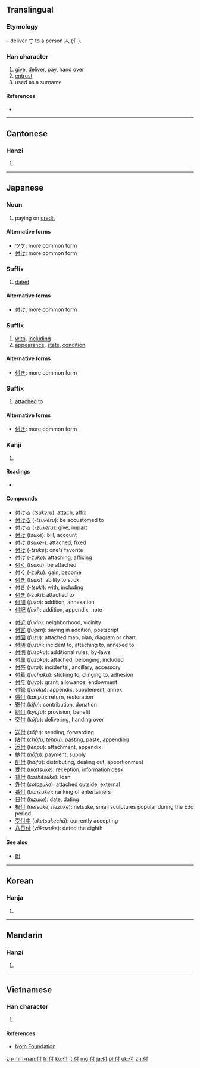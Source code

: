 {{also|代}}

==Translingual==
===Etymology===
{{Han compound|人|alt1=亻|t1=person|寸|t2=hand|ls=ic}} – deliver 寸 to a person 人 (亻).

===Han character===
{{Han char|rn=9|rad=人|as=03|sn=5|four=2420<sub>0</sub>|canj=人木戈 (ODI)|ids=⿰[[亻]][[寸]]}}

# [[give]], [[deliver]], [[pay]], [[hand over]]
# [[entrust]]
# used as a surname

====References====
* {{Han ref|kx=0092.120|dkj=00373|dj=0196.020|hdz=10112.050|uh=4ED8|ud=20184|bh=A549|bd=42313}}

----

==Cantonese==

===Hanzi===
{{yue-hanzi|jyut=|y=fu6}}

# {{defn|lang=yue|sort=人03}}

----

==Japanese==

===Noun===
{{ja-pos|k|noun|hira=つけ|rom=-tsuke}}

# paying on [[credit]]

====Alternative forms====

* [[ツケ]]: more common form
* [[付け]]: more common form

===Suffix===
{{ja-pos|k|suffix|hira=づけ|rom=-zuke}}

# [[dated]]

====Alternative forms====

* [[付け]]: more common form

===Suffix===
{{ja-pos|k|suffix|hira=つき|rom=-tsuki}}

# [[with]], [[including]]
# [[appearance]], [[state]], [[condition]]

====Alternative forms====

* [[付き]]: more common form

===Suffix===
{{ja-pos|k|suffix|hira=づき|rom=-zuki}}

# [[attached]] to

====Alternative forms====

* [[付き]]: more common form

===Kanji===
{{ja-kanji|grade=4|rs=人03}}

# {{defn|lang=ja|sort=人03}}

====Readings====
* {{ja-readings|on=[[ふ]] (''fu'')|kun=[[つける]] ([[付ける]], ''tsukeru''), -[[つける]] ([[付ける]], ''-tsukeru''), -[[づける]] ([[付ける]], ''-dzukeru''), [[つけ]] ([[付け]], ''tsuke''), [[つけ]]- ([[付け]], ''tsuke-''), -[[つけ]] ([[付け]], ''-tsuke''), -[[づけ]] ([[付け]], ''-dzuke''), -[[づけ]] (''-dzuke''), [[つく]] ([[付く]], ''tsuku''), -[[づく]] ([[付く]], ''-dzuku''), [[つき]] ([[付き]], ''tsuki''), -[[つき]] ([[付き]], ''-tsuki''), -[[つき]] (''-tsuki''), -[[づき]] ([[付き]], ''-dzuki''), -[[づき]] (''-dzuki'')|nanori=[[つけ]] (''tsuke'')}}

====Compounds====
{{top3}}
* [[付ける]] (''tsukeru''): attach, affix
* [[付ける]] (''-tsukeru''): be accustomed to
* [[付ける]] (''-zukeru''): give, impart
* [[付け]] (''tsuke''): bill, account
* [[付け]] (''tsuke-''): attached, fixed
* [[付け]] (''-tsuke''): one's favorite
* [[付け]] (''-zuke''): attaching, affixing
* [[付く]] (''tsuku''): be attached
* [[付く]] (''-zuku''): gain, become
* [[付き]] (''tsuki''): ability to stick
* [[付き]] (''-tsuki''): with, including
* [[付き]] (''-zuki''): attached to
* [[付加]] (''fuka''): addition, annexation
* [[付記]] (''fuki''): addition, appendix, note
{{mid3}}
* [[付近]] (''fukin''): neighborhood, vicinity
* [[付言]] (''fugen''): saying in addition, postscript
* [[付図]] (''fuzu''): attached map, plan, diagram or chart
* [[付随]] (''fuzui''): incident to, attaching to, annexed to
* [[付則]] (''fusoku''): additional rules, by-laws
* [[付属]] (''fuzoku''): attached, belonging, included
* [[付帯]] (''futai''): incidental, ancillary, accessory
* [[付着]] (''fuchaku''): sticking to, clinging to, adhesion
* [[付与]] (''fuyo''): grant, allowance, endowment
* [[付録]] (''furoku''): appendix, supplement, annex
* [[還付]] (''kanpu''): return, restoration
* [[寄付]] (''kifu''): contribution, donation
* [[給付]] (''kyūfu''): provision, benefit
* [[交付]] (''kōfu''): delivering, handing over
{{mid3}}
* [[送付]] (''sōfu''): sending, forwarding
* [[貼付]] (''chōfu'', ''tenpu''): pasting, paste, appending
* [[添付]] (''tenpu''): attachment, appendix
* [[納付]] (''nōfu''): payment, supply
* [[配付]] (''haifu''): distributing, dealing out, apportionment
* [[受付]] (''uketsuke''): reception, information desk
* [[貸付]] (''kashitsuke''): loan
* [[外付]] (''sotozuke''): attached outside, external
* [[番付]] (''banzuke''): ranking of entertainers
* [[日付]] (''hizuke''): date, dating
* [[根付]] (''netsuke'', ''nezuke''): netsuke, small sculptures popular during the Edo period
* [[受付中]] (''uketsukechū''): currently accepting
* [[八日付]] (''yōkazuke''): dated the eighth
{{bottom}}

====See also====
* [[附]]
----

==Korean==

===Hanja===
{{ko-hanja|hangeul=부|rv=bu|mr=pu}}

# {{defn|lang=ko|sort=人03}}

----

==Mandarin==

===Hanzi===
{{cmn-hanzi|pin=[[fù]] ([[fu4]]), [[tòng]] ([[tong4]])|wg=fu<sup>4</sup>, t'ung<sup>4</sup>}}

# {{defn|lang=cmn|sort=人03}}

----

==Vietnamese==

===Han character===
{{vi-hantu|[[phó]], [[phú]], [[pho]]|rs=人03}}

# {{defn|lang=vi|sort=人03}}

====References====
*[http://nomfoundation.org/common/nom_details.php?codepoint=4ed8 Nom Foundation]

[[zh-min-nan:付]]
[[fr:付]]
[[ko:付]]
[[it:付]]
[[mg:付]]
[[ja:付]]
[[pl:付]]
[[uk:付]]
[[zh:付]]